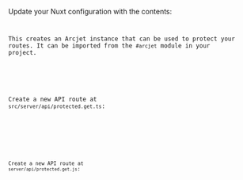 
Update your Nuxt configuration with the contents:

<Code
  code={removeTSCCommentDirectives(Step3ConfigJS)}
  lang="js"
  title="nuxt.config.ts"
/>

This creates an Arcjet instance that can be used to protect your routes. It can
be imported from the `#arcjet` module in your project.

<SelectableContent client:load syncKey="language" frameworkSwitcher>
<div slot="TS" slotIdx="1">

Create a new API route at `src/server/api/protected.get.ts`:

<Code
  code={removeTSCCommentDirectives(Step3RouteTS)}
  lang="ts"
  title="server/api/protected.get.ts"
/>

</div>

<div slot="JS" slotIdx="2">

Create a new API route at `server/api/protected.get.js`:

<Code
  code={removeTSCCommentDirectives(Step3RouteJS)}
  lang="js"
  title="server/api/protected.get.js"
/>

</div>
</SelectableContent>
